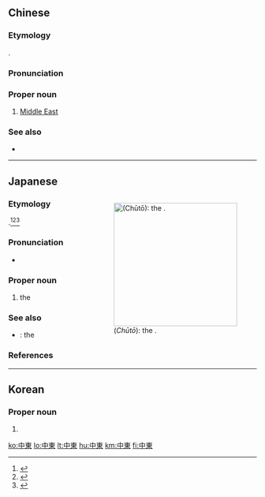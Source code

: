 {{also|中东}}

==Chinese==
{{zh-forms|s=中东}}
{{wikipedia|lang=zh|中东}}
{{wikipedia|lang=yue}}

===Etymology===
{{cal|zh|en|Middle East}}.{{rfv-etymology|zh}}

===Pronunciation===
{{zh-pron
|m=Zhōngdōng
|c=zung1 dung1
|mn=Tiong-tang
|cat=pn
}}

===Proper noun===
{{zh-propn}}

# [[Middle East]] {{gl|region comprising southwest Asia and northeast Africa}}

===See also===
* {{zh-l|遠東}}

{{zh-cat|Asia|Africa}}

----

==Japanese==
<div style="float:right;">
{{wikipedia|lang=ja}}
{{wikipedia|Middle East}}
[[File:Middle_east.jpg|thumb|250px|{{lang|ja|中東}} (''Chūtō''): the '''{{l|en|Middle East}}'''.]]
</div>
{{ja-kanjitab|ちゅう|とう|yomi=o}}

===Etymology===
{{calque|ja|etyl lang=en|etyl term=Middle East|sort=ちゅうとう}}.<ref name="KDJ">{{R:Kokugo Dai Jiten}}</ref><ref name="DJR">{{R:Daijirin}}</ref><ref name="DJS">{{R:Daijisen}}</ref>

===Pronunciation===
{{ja-pron|ちゅうとう|yomi=kanon|acc=0|acc_ref=SMK5,NHK}}
* {{hmp|lang=ja|sort=ちゅうとう|中等|中闘|仲冬|柱棟|柱頭|偸盗|中唐}}

===Proper noun===
{{ja-pos|proper|ちゅうとう}}

# the {{l|en|Middle East}} {{gl|region comprising southwest Asia and northeast Africa}}

===See also===
* {{ja-r|極%東|^きょく%とう}}: the {{l|en|Far East}}

===References===
<references/>

{{C|ja|Asia|Africa|sort=ちゅうとう}}

----

==Korean==
{{ko-hanjatab}}

===Proper noun===
{{ko-propn|hangeul=중동|mr=Chungdong|y=Cwungtong}}

# {{hanja form of|중동|[[Middle East]]}}

[[ko:中東]]
[[lo:中東]]
[[lt:中東]]
[[hu:中東]]
[[km:中東]]
[[fi:中東]]
